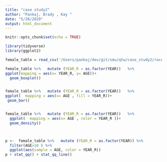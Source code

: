```yaml
---
title: "case study2"
author: "Pankaj, Brady , Kay "
date: "5/28/2020"
output: html_document
---
```




```r
knitr::opts_chunk$set(echo = TRUE)

library(tidyverse)
library(ggplot2)

female_table = read_csv('/Users/pankaj/dev/git/smu/qtw/case_study2/race_data/processed_women.csv')

```


```r

female_table %>%   mutate (YEAR_R = as.factor(YEAR))   %>%
ggplot(mapping = aes(x= YEAR_R, y= AGE))+
  geom_boxplot()


female_table %>%   mutate (YEAR_R = as.factor(YEAR))   %>%
ggplot(  mapping = aes(x= AGE , fill = YEAR_R))+
 geom_bar()


female_table %>%   mutate (YEAR_R = as.factor(YEAR))   %>%
  ggplot(  mapping = aes(x= AGE , color = YEAR_R ))+
  geom_density()



p <-  female_table %>%   mutate (YEAR_R = as.factor(YEAR)) %>%
  filter(AGE>10 ) %>% 
  ggplot(aes(sample = AGE, color = YEAR_R))
p + stat_qq() + stat_qq_line()

```


